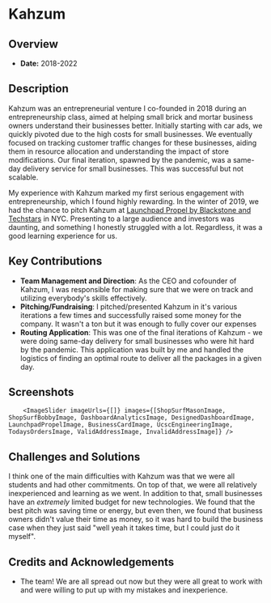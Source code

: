 
# Kahzum

## Overview
- **Date:** 2018-2022

## Description
Kahzum was an entrepreneurial venture I co-founded in 2018 during an entrepreneurship class, aimed at helping small brick and mortar business owners understand their businesses better. Initially starting with car ads, we quickly pivoted due to the high costs for small businesses. We eventually focused on tracking customer traffic changes for these businesses, aiding them in resource allocation and understanding the impact of store modifications. Our final iteration, spawned by the pandemic, was a same-day delivery service for small businesses. This was successful but not scalable.

My experience with Kahzum marked my first serious engagement with entrepreneurship, which I found highly rewarding. In the winter of 2019, we had the chance to pitch Kahzum at [Launchpad Propel by Blackstone and Techstars](https://events.techstars.com/blackstone-launchpad-propel) in NYC. Presenting to a large audience and investors was daunting, and something I honestly struggled with a lot. Regardless, it was a good learning experience for us.


## Key Contributions
- **Team Management and Direction**: As the CEO and cofounder of Kahzum, I was responsible for making sure that we were on track and utilizing everybody's skills effectively.
- **Pitching/Fundraising**: I pitched/presented Kahzum in it's various iterations a few times and successfully raised some money for the company. It wasn't a ton but it was enough to fully cover our expenses
- **Routing Application**: This was one of the final iterations of Kahzum - we were doing same-day delivery for small businesses who were hit hard by the pandemic. This application was built by me and handled the logistics of finding an optimal route to deliver all the packages in a given day.

## Screenshots


        <ImageSlider imageUrls={[]} images={[ShopSurfMasonImage, ShopSurfBobbyImage, DashboardAnalyticsImage, DesignedDashboardImage, LaunchpadPropelImage, BusinessCardImage, UcscEngineeringImage, TodaysOrdersImage, ValidAddressImage, InvalidAddressImage]} />

## Challenges and Solutions
I think one of the main difficulties with Kahzum was that we were all students and had other commitments. On top of that, we were all relatively inexperienced and learning as we went. In addition to that, small businesses have an _extremely_ limited budget for new technologies. We found that the best pitch was saving time or energy, but even then, we found that business owners didn't value their time as money, so it was hard to build the business case when they just said "well yeah it takes time, but I could just do it myself". 

## Credits and Acknowledgements
- The team! We are all spread out now but they were all great to work with and were willing to put up with my mistakes and inexperience.
